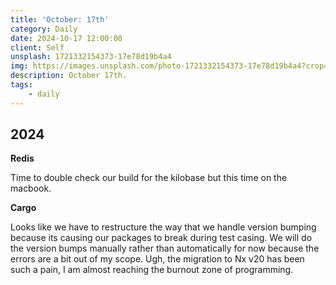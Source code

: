 ```yaml
---
title: 'October: 17th'
category: Daily
date: 2024-10-17 12:00:00
client: Self
unsplash: 1721332154373-17e78d19b4a4
img: https://images.unsplash.com/photo-1721332154373-17e78d19b4a4?crop=entropy&cs=srgb&fm=jpg&ixid=MnwzNjM5Nzd8MHwxfHJhbmRvbXx8fHx8fHx8fDE2ODE3NDg2ODY&ixlib=rb-4.0.3&q=85
description: October 17th.
tags:
    - daily
---
```



## 2024

**Redis**

Time to double check our build for the kilobase but this time on the macbook.

**Cargo**

Looks like we have to restructure the way that we handle version bumping because its causing our packages to break during test casing.
We will do the version bumps manually rather than automatically for now because the errors are a bit out of my scope.
Ugh, the migration to Nx v20 has been such a pain, I am almost reaching the burnout zone of programming.